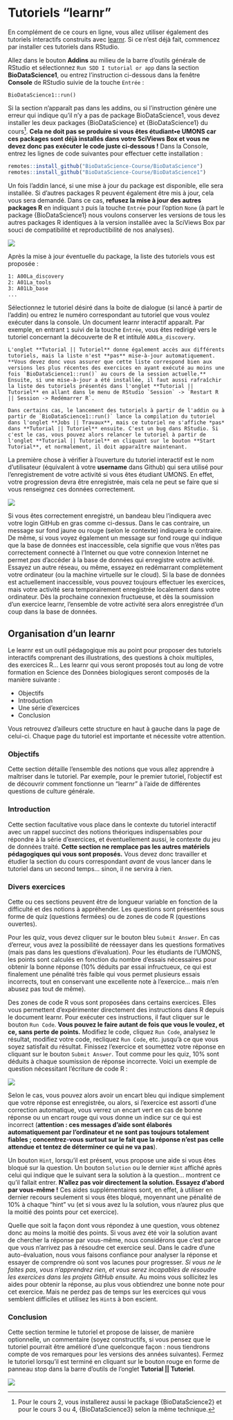 # Tutoriels "learnr" {#learnr}

En complément de ce cours en ligne, vous allez utiliser également des tutoriels interactifs construits avec [learnr](https://rstudio.github.io/learnr/). Si ce n'est déjà fait, commencez par installer ces tutoriels dans RStudio.

Allez dans le bouton **Addins** au milieu de la barre d'outils générale de RStudio et sélectionnez `Run SDD I tutorial or app` dans la section **BioDataScience1**, ou entrez l'instruction ci-dessous dans la fenêtre **Console** de RStudio suivie de la touche `Entrée` :

```         
BioDataScience1::run()
```

Si la section n'apparaît pas dans les addins, ou si l'instruction génère une erreur qui indique qu'il n'y a pas de package BioDataScience1, vous devez installer les deux packages {BioDataScience} et {BioDataScience1} du cours[^a3-tutoriels-1]. **Cela ne doit pas se produire si vous êtes étudiant•e UMONS car ces packages sont déjà installés dans votre SciViews Box et vous ne devez donc pas exécuter le code juste ci-dessous !** Dans la Console, entrez les lignes de code suivantes pour effectuer cette installation :

[^a3-tutoriels-1]: Pour le cours 2, vous installerez aussi le package {BioDataScience2} et pour le cours 3 ou 4, {BioDataScience3} selon la même technique.

```r
remotes::install_github("BioDataScience-Course/BioDataScience")
remotes::install_github("BioDataScience-Course/BioDataScience1")
```

Un fois l'addin lancé, si une mise à jour du package est disponible, elle sera installée. Si d'autres packages R peuvent également être mis à jour, cela vous sera demandé. Dans ce cas, **refusez la mise à jour des autres packages R** en indiquant `3` puis la touche `Entrée` pour l'option `None` (à part le package {BioDataScience1} nous voulons conserver les versions de tous les autres packages R identiques à la version installée avec la SciViews Box par souci de compatibilité et reproductibilité de nos analyses).

![](images/annexe_a3/BioDataScience1update.png)

Après la mise à jour éventuelle du package, la liste des tutoriels vous est proposée :

```         
1: A00La_discovery
2: A01La_tools
3: A01Lb_base
...
```

Sélectionnez le tutoriel désiré dans la boite de dialogue (si lancé à partir de l'addin) ou entrez le numéro correspondant au tutoriel que vous voulez exécuter dans la console. Un document learnr interactif apparaît. Par exemple, en entrant `1` suivi de la touche `Entrée`, vous êtes redirigé vers le tutoriel concernant la découverte de R et intitulé `A00La_discovery`.

```block
L'onglet **Tutorial || Tutoriel** donne également accès aux différents tutoriels, mais la liste n'est **pas** mise-à-jour automatiquement. **Vous devez donc vous assurer que cette liste correspond bien aux versions les plus récentes des exercices en ayant exécuté au moins une fois `BioDataScience1::run()` au cours de la session actuelle.** Ensuite, si une mise-à-jour a été installée, il faut aussi rafraîchir la liste des tutoriels présentés dans l'onglet **Tutorial || Tutoriel** en allant dans le menu de RStudio `Session` -> `Restart R || Session -> Redémarrer R`.

Dans certains cas, le lancement des tutoriels à partir de l'addin ou à partir de `BioDataScience1::run()` lance la compilation du tutoriel dans l'onglet **Jobs || Travaux**, mais ce tutoriel ne s'affiche *pas* dans **Tutorial || Tutoriel** ensuite. C'est un bug dans RStudio. Si c'est le cas, vous pouvez alors relancer le tutoriel à partir de l'onglet **Tutorial || Tutoriel** en cliquant sur le bouton **Start Tutorial**, et normalement, il doit apparaître maintenant.
```

La première chose à vérifier à l'ouverture du tutoriel interactif est le nom d'utilisateur (équivalent à votre **username** dans Github) qui sera utilisé pour l'enregistrement de votre activité si vous êtes étudiant UMONS. En effet, votre progression devra être enregistrée, mais cela ne peut se faire que si vous renseignez ces données correctement.

![](images/annexe_a3/learnr2b.png)

Si vous êtes correctement enregistré, un bandeau bleu l'indiquera avec votre login GitHub en gras comme ci-dessus. Dans le cas contraire, un message sur fond jaune ou rouge (selon le contexte) indiquera le contraire. De même, si vous voyez également un message sur fond rouge qui indique que la base de données est inaccessible, cela signifie que vous n'êtes pas correctement connecté à l'Internet ou que votre connexion Internet ne permet *pas* d'accéder à la base de données qui enregistre votre activité. Essayez un autre réseau, ou même, essayez en redémarrant complètement votre ordinateur (ou la machine virtuelle sur le cloud). Si la base de données est actuellement inaccessible, vous pouvez toujours effectuer les exercices, mais votre activité sera temporairement enregistrée localement dans votre ordinateur. Dès la prochaine connexion fructueuse, et dès la soumission d'un exercice learnr, l'ensemble de votre activité sera alors enregistrée d'un coup dans la base de données.

## Organisation d'un learnr

Le learnr est un outil pédagogique mis au point pour proposer des tutoriels interactifs comprenant des illustrations, des questions à choix multiples, des exercices R... Les learnr qui vous seront proposés tout au long de votre formation en Science des Données biologiques seront composés de la manière suivante :

-   Objectifs
-   Introduction
-   Une série d'exercices
-   Conclusion

Vous retrouvez d'ailleurs cette structure en haut à gauche dans la page de celui-ci. Chaque page du tutoriel est importante et nécessite votre attention.

### Objectifs

Cette section détaille l'ensemble des notions que vous allez apprendre à maîtriser dans le tutoriel. Par exemple, pour le premier tutoriel, l'objectif est de découvrir comment fonctionne un "learnr" à l'aide de différentes questions de culture générale.

### Introduction

Cette section facultative vous place dans le contexte du tutoriel interactif avec un rappel succinct des notions théoriques indispensables pour répondre à la série d'exercices, et éventuellement aussi, le contexte du jeu de données traité. **Cette section ne remplace pas les autres matériels pédagogiques qui vous sont proposés.** Vous devez donc travailler et étudier la section du cours correspondant *avant* de vous lancer dans le tutoriel dans un second temps... sinon, il ne servira à rien.

### Divers exercices

Cette ou ces sections peuvent être de longueur variable en fonction de la difficulté et des notions à appréhender. Les questions sont présentées sous forme de quiz (questions fermées) ou de zones de code R (questions ouvertes).

Pour les quiz, vous devez cliquer sur le bouton bleu `Submit Answer`. En cas d'erreur, vous avez la possibilité de réessayer dans les questions formatives (mais pas dans les questions d'évaluation). Pour les étudiants de l'UMONS, les points sont calculés en fonction du nombre d'essais nécessaires pour obtenir la bonne réponse (10% déduits par essai infructueux, ce qui est finalement une pénalité très faible qui vous permet plusieurs essais incorrects, tout en conservant une excellente note à l'exercice... mais n'en abusez pas tout de même).

Des zones de code R vous sont proposées dans certains exercices. Elles vous permettent d'expérimenter directement des instructions dans R depuis le document learnr. Pour exécuter ces instructions, il faut cliquer sur le bouton `Run Code`. **Vous pouvez le faire autant de fois que vous le voulez, et ce, sans perte de points.** Modifiez le code, cliquez `Run Code`, analysez le résultat, modifiez votre code, recliquez `Run Code`, etc. jusqu'à ce que vous soyez satisfait du résultat. Finissez l'exercice et soumettez votre réponse en cliquant sur le bouton `Submit Answer`. Tout comme pour les quiz, 10% sont déduits à chaque soumission de réponse incorrecte. Voici un exemple de question nécessitant l'écriture de code R :

![](images/annexe_a3/learnr2.gif)

Selon le cas, vous pouvez alors avoir un encart bleu qui indique simplement que votre réponse est enregistrée, ou alors, si l'exercice est assorti d'une correction automatique, vous verrez un encart vert en cas de bonne réponse ou un encart rouge qui vous donne un indice sur ce qui est incorrect (**attention : ces messages d'aide sont élaborés automatiquement par l'ordinateur et ne sont pas toujours totalement fiables ; concentrez-vous surtout sur le fait que la réponse n'est pas celle attendue et tentez de déterminer ce qui ne va pas**).

Un bouton `Hint`, lorsqu'il est présent, vous propose une aide si vous êtes bloqué sur la question. Un bouton `Solution` ou le dernier `Hint` affiché après celui qui indique que le suivant sera la solution à la question... montrent ce qu'il fallait entrer. **N'allez pas voir directement la solution. Essayez d'abord par vous-même !** Ces aides supplémentaires sont, en effet, à utiliser en dernier recours seulement si vous êtes bloqué, moyennant une pénalité de 10% à chaque "hint" vu (et si vous avez lu la solution, vous n'aurez plus que la moitié des points pour cet exercice).

Quelle que soit la façon dont vous répondez à une question, vous obtenez donc au moins la moitié des points. Si vous avez été voir la solution avant de chercher la réponse par vous-même, nous considérons que c'est parce que vous n'arrivez pas à résoudre cet exercice seul. Dans le cadre d'une auto-évaluation, nous vous faisons confiance pour analyser la réponse et essayer de comprendre où sont vos lacunes pour progresser. *Si vous ne le faites pas, vous n'apprendrez rien, et vous serez incapables de résoudre les exercices dans les projets GitHub ensuite.* Au moins vous sollicitez les aides pour obtenir la réponse, au plus vous obtiendrez une bonne note pour cet exercice. Mais ne perdez pas de temps sur les exercices qui vous semblent difficiles et utilisez les `Hint`s à bon escient.

### Conclusion

Cette section termine le tutoriel et propose de laisser, de manière optionnelle, un commentaire (soyez constructifs, si vous pensez que le tutoriel pourrait être amélioré d'une quelconque façon : nous tiendrons compte de vos remarques pour les versions des années suivantes). Fermez le tutoriel lorsqu'il est terminé en cliquant sur le bouton rouge en forme de panneau stop dans la barre d'outils de l'onglet **Tutorial \|\| Tutoriel**.

![](images/annexe_a3/learnr8b.png)
